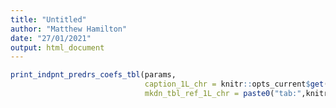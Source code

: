 ```yaml
---
title: "Untitled"
author: "Matthew Hamilton"
date: "27/01/2021"
output: html_document
---
```

\blandscape
<!---BLOCK_LANDSCAPE_START--->

```r
print_indpnt_predrs_coefs_tbl(params,
                              caption_1L_chr = knitr::opts_current$get("tab.cap"),
                              mkdn_tbl_ref_1L_chr = paste0("tab:",knitr::opts_current$get("tab.id")))

```

\elandscape
<!---BLOCK_LANDSCAPE_STOP--->